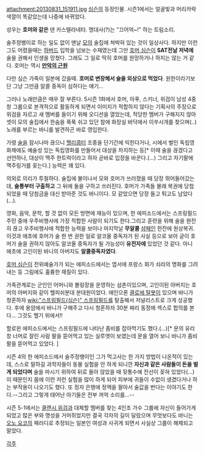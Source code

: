 attachment:20130831_151911.jpg
[[심슨]]의 등장인물. 시즌1에서는 얼굴빛과 머리카락 색깔이 똑같았는데 나중에 바뀌었다.

성우는 '''호머와 같은''' 댄 카스텔라네타.
명대사(?)는 "끄어억~!" 하는 트림소리.

술주정뱅이로 하는 일도 없이 맨날 [[모]]의 술집에 쳐박혀 있는 것이 일상사다. 하지만 이런 그도 어렸을때는 [[하버드]] 입학을 넘보는 수재였는데 그만 [[호머 심슨]]이 '''SAT전날 저녁에''' 술을 권해서 인생을 망쳤다. 그래도 그 일로 딱히 호머를 원망하거나 하지는 않는 거 같다. 호머는 역시 '''[[만악의 근원]]''' 

다만 심슨 가족이 일본에 갔을때. '''호머로 변장해서 술을 외상으로 먹었다'''. 원한이라기보단 그냥 그만큼 알콜 중독이 심하다는 얘기...

그러나 노래만큼은 매우 잘 부른다. 5시즌 1화에서 호머, 아푸, 스키너, 위검이 남성 4중창 그룹으로 본격적으로 활동하게 되면서 이미지가 적합하지 않다는 기획사의 주장으로 위검을 자르고 새 멤버를 들이기 위해 오디션을 열었는데, 적당한 멤버가 구해지지 않아 셋이 모의 술집에서 한숨을 푹푹 쉬고 있던 참에 화장실 바닥에서 이쑤시개를 찾으며(..) 노래를 부르는 바니를 발견하곤 바로 영입한다.

가령 [[술]]을 잠시나마 끊으니 [[헬리콥터]] 조종을 단기간에 익힌다거나, 시에서 벌인 독립영화제에도 예술성 있는 독립영화를 만들어서 대상을 차지하는 등[* 이때 술을 끊겠다고 선언하나, 대상이 맥주 한트럭이라고 하자 곧바로 입장을 바꾼다.(...) 그리고 자기팔에 맥주링거를 꽂는다.] 능력은 꽤 있다.

의외로 의리가 투철하다. 술집에 불이나서 모와 호머가 쓰러졌을 때 당장 뛰어들어갔는데, '''술통부터 구출하고''' 그 뒤에 둘을 구하고 쓰러진다. 호머가 가족들 몰래 복권에 당첨되었을 때 당첨금을 대신 받아준 것도 바니이다. 모 같았으면 당장 들고 튀고도 남았다(...).

영화, 음악, 문학, 할 것 없이 모든 방면에 재능이 있으며, 한 에피소드에서는 스프링필드 주민 중에 우주비행사에 가장 적합한 사람이 되기도 한다.그리고 훈련을 위해 술을 완전히 끊고 우주비행사에 적합한 능력을 보이나 마지막날 '''무알콜''' [[샴페인]] 한잔에 원상복귀. 이것과 애초에 호머가 술 한 번 권한 일로 알코올 중독자가 된 사실 등으로 보아 굳이 호머가 술을 권하지 않아도 알코올 중독자가 될 가능성이 '''유전자에''' 있었던 것 같다. 아니 애초에 고인이된 바니의 아버지도 '''알콜중독자였다'''.

[[호머 심슨]]이 전위예술가가 되는 에피소드에서는 엽서에 프랑스 화가 쇠라의 명화를 그려내는 등 그림에도 훌륭한 재질이 있다.

가족관계로는 군인인 어머니와 볼링장을 운영하는 삼촌이있으며, 고인이된 아버지는 호머의 아버지와 같이 헬피쉬분대 분대원이었다. 애인으론 [[클로에 탈봇]]이 있으며 바니가 청혼하자 [[wiki:"스프링필드(심슨)" 스프링필드]]를 탈출해서 저널리스트로 크게 성공했다. 후에 용암에서 바니가 구해주고 다시 청혼하자 30분 짜리 동정애 섹스로 합의를 본다... 그것도 헬기 위에서!!

할로윈 에피소드에서는 스프링필드에 나타난 좀비를 잡아먹기도 했다.(…)[* 문의 유리창 너머로 잘린 사람 팔을 뜯어먹고 있는 실루엣이 보였는데 문을 열어 보니 바니가 좀비 팔을 뜯어먹고 있었다. ]

시즌 4의 한 에피소드에서 술주정뱅이인 그가 먹고사는 한 가지 방법이 나온적이 있는데, 스스로 말하길 과학자들이 동물 실험을 안 하게 되니깐 '''자신과 같은 사람들이 돈을 벌게 되었다며''' 술을 마시기 위하여 뒤로 돌아 않았을 때 뒷통수에 전선이 꽂혀 있었다(...) 이 때문인지 몸에 이런 저런 실험을 많이 하게 되어 피부에 귀들이 수없이 생겼다거나 하는 부작용이 나오기도 했다. 또 정자 은행에 정액을 팔아서 술값을 번다는 이야기도 한다.--그리고 그렇게 태어난 아기들은 전부 꺼억 소리를…--

시즌 5-1에서는 [[클랜시 위검]]과 대체할 멤버를 찾는 4인조 가수 그룹에 자신이 들어가게 되었고 많은 부와 명성을 거머쥐었지만 결국 각자의 길이 달랐으며 무엇보다도 바니는 [[오노 요코]]의 패러디로 추정되는 일본인 여성과 사귀게 되면서 사실상 그룹이 해체되고 말았다.

[[각주]]
